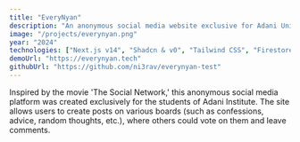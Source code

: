 ```yaml
---
title: "EveryNyan"
description: "An anonymous social media website exclusive for Adani University students."
image: "/projects/everynyan.png"
year: "2024"
technologies: ["Next.js v14", "Shadcn & v0", "Tailwind CSS", "Firestore", "Go", "Python"]
demoUrl: "https://everynyan.tech"
githubUrl: "https://github.com/ni3rav/everynyan-test"
---
```


Inspired by the movie 'The Social Network,' this anonymous social media platform was created exclusively for the students of Adani Institute. The site allows users to create posts on various boards (such as confessions, advice, random thoughts, etc.), where others could vote on them and leave comments.
